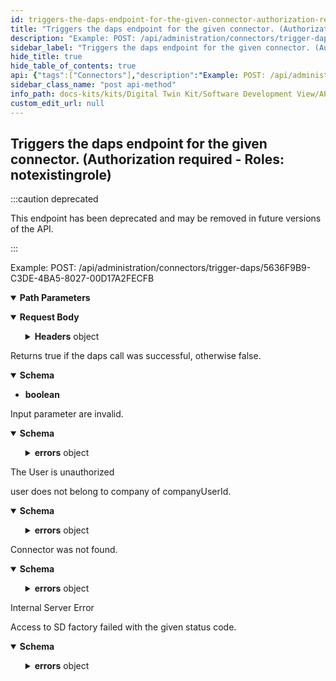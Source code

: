 ```yaml
---
id: triggers-the-daps-endpoint-for-the-given-connector-authorization-required-roles-notexistingrole
title: "Triggers the daps endpoint for the given connector. (Authorization required - Roles: notexistingrole)"
description: "Example: POST: /api/administration/connectors/trigger-daps/5636F9B9-C3DE-4BA5-8027-00D17A2FECFB"
sidebar_label: "Triggers the daps endpoint for the given connector. (Authorization required - Roles: notexistingrole)"
hide_title: true
hide_table_of_contents: true
api: {"tags":["Connectors"],"description":"Example: POST: /api/administration/connectors/trigger-daps/5636F9B9-C3DE-4BA5-8027-00D17A2FECFB","parameters":[{"name":"connectorId","in":"path","description":"Id of the connector to trigger the daps call.","required":true,"schema":{"type":"string","format":"uuid"},"example":"5636F9B9-C3DE-4BA5-8027-00D17A2FECFB"}],"requestBody":{"content":{"multipart/form-data":{"schema":{"type":"object","properties":{"ContentType":{"type":"string"},"ContentDisposition":{"type":"string"},"Headers":{"type":"object","additionalProperties":{"type":"array","items":{"type":"string"}}},"Length":{"type":"integer","format":"int64"},"Name":{"type":"string"},"FileName":{"type":"string"}}},"encoding":{"ContentType":{"style":"form"},"ContentDisposition":{"style":"form"},"Headers":{"style":"form"},"Length":{"style":"form"},"Name":{"style":"form"},"FileName":{"style":"form"}}}}},"responses":{"200":{"description":"Returns true if the daps call was successful, otherwise false.","content":{"application/json":{"schema":{"type":"boolean"}}}},"400":{"description":"Input parameter are invalid.","content":{"application/json":{"schema":{"type":"object","properties":{"type":{"type":"string","nullable":true},"title":{"type":"string","nullable":true},"status":{"type":"integer","format":"int32"},"errors":{"type":"object","additionalProperties":{"type":"array","items":{"type":"string"}},"nullable":true},"errorId":{"type":"string","nullable":true}},"additionalProperties":false}}}},"401":{"description":"The User is unauthorized"},"403":{"description":"user does not belong to company of companyUserId.","content":{"application/json":{"schema":{"type":"object","properties":{"type":{"type":"string","nullable":true},"title":{"type":"string","nullable":true},"status":{"type":"integer","format":"int32"},"errors":{"type":"object","additionalProperties":{"type":"array","items":{"type":"string"}},"nullable":true},"errorId":{"type":"string","nullable":true}},"additionalProperties":false}}}},"404":{"description":"Connector was not found.","content":{"application/json":{"schema":{"type":"object","properties":{"type":{"type":"string","nullable":true},"title":{"type":"string","nullable":true},"status":{"type":"integer","format":"int32"},"errors":{"type":"object","additionalProperties":{"type":"array","items":{"type":"string"}},"nullable":true},"errorId":{"type":"string","nullable":true}},"additionalProperties":false}}}},"500":{"description":"Internal Server Error"},"503":{"description":"Access to SD factory failed with the given status code.","content":{"application/json":{"schema":{"type":"object","properties":{"type":{"type":"string","nullable":true},"title":{"type":"string","nullable":true},"status":{"type":"integer","format":"int32"},"errors":{"type":"object","additionalProperties":{"type":"array","items":{"type":"string"}},"nullable":true},"errorId":{"type":"string","nullable":true}},"additionalProperties":false}}}}},"deprecated":true,"method":"post","path":"/api/administration/Connectors/trigger-daps/{connectorId}","security":[{"Bearer":[]}],"securitySchemes":{"Bearer":{"type":"apiKey","description":"JWT Authorization header using the Bearer scheme. \r\n\r\n Enter 'Bearer' [space] and then your token in the text input below.\r\n\r\nExample: \"Bearer 12345abcdef\"","name":"Authorization","in":"header"}},"info":{"title":"Org.Eclipse.TractusX.Portal.Backend.Administration.Service","version":"v2"},"postman":{"name":"Triggers the daps endpoint for the given connector. (Authorization required - Roles: notexistingrole)","description":{"content":"Example: POST: /api/administration/connectors/trigger-daps/5636F9B9-C3DE-4BA5-8027-00D17A2FECFB","type":"text/plain"},"url":{"path":["api","administration","Connectors","trigger-daps",":connectorId"],"host":["{{baseUrl}}"],"query":[],"variable":[{"disabled":false,"description":{"content":"(Required) Id of the connector to trigger the daps call.","type":"text/plain"},"type":"any","value":"","key":"connectorId"}]},"header":[{"key":"Content-Type","value":"multipart/form-data"},{"key":"Accept","value":"application/json"}],"method":"POST","body":{"mode":"formdata","formdata":[]}}}
sidebar_class_name: "post api-method"
info_path: docs-kits/kits/Digital Twin Kit/Software Development View/API EDC Discovery//org-eclipse-tractusx-portal-backend-administration-service
custom_edit_url: null
---
```



## Triggers the daps endpoint for the given connector. (Authorization required - Roles: notexistingrole)

:::caution deprecated

This endpoint has been deprecated and may be removed in future versions of the API.

:::

Example: POST: /api/administration/connectors/trigger-daps/5636F9B9-C3DE-4BA5-8027-00D17A2FECFB

<details style={{"marginBottom":"1rem"}} data-collapsed={false} open={true}><summary style={{}}><strong>Path Parameters</strong></summary><div><ul><ParamsItem className={"paramsItem"} param={{"name":"connectorId","in":"path","description":"Id of the connector to trigger the daps call.","required":true,"schema":{"type":"string","format":"uuid"},"example":"5636F9B9-C3DE-4BA5-8027-00D17A2FECFB"}}></ParamsItem></ul></div></details><MimeTabs><TabItem label={"multipart/form-data"} value={"multipart/form-data-schema"}><details style={{}} data-collapsed={false} open={true}><summary style={{"textAlign":"left"}}><strong>Request Body</strong></summary><div style={{"textAlign":"left","marginLeft":"1rem"}}></div><ul style={{"marginLeft":"1rem"}}><SchemaItem collapsible={false} name={"ContentType"} required={false} deprecated={undefined} schemaDescription={undefined} schemaName={"string"} qualifierMessage={undefined} defaultValue={undefined}></SchemaItem><SchemaItem collapsible={false} name={"ContentDisposition"} required={false} deprecated={undefined} schemaDescription={undefined} schemaName={"string"} qualifierMessage={undefined} defaultValue={undefined}></SchemaItem><SchemaItem collapsible={true} className={"schemaItem"}><details style={{}}><summary style={{}}><strong>Headers</strong><span style={{"opacity":"0.6"}}> object</span></summary><div style={{"marginLeft":"1rem"}}><SchemaItem collapsible={false} name={"type"} required={false} deprecated={undefined} schemaDescription={undefined} schemaName={""} qualifierMessage={undefined} defaultValue={undefined}></SchemaItem><SchemaItem collapsible={false} name={"items"} required={false} deprecated={undefined} schemaDescription={undefined} schemaName={"string"} qualifierMessage={undefined} defaultValue={undefined}></SchemaItem></div></details></SchemaItem><SchemaItem collapsible={false} name={"Length"} required={false} deprecated={undefined} schemaDescription={undefined} schemaName={"int64"} qualifierMessage={undefined} defaultValue={undefined}></SchemaItem><SchemaItem collapsible={false} name={"Name"} required={false} deprecated={undefined} schemaDescription={undefined} schemaName={"string"} qualifierMessage={undefined} defaultValue={undefined}></SchemaItem><SchemaItem collapsible={false} name={"FileName"} required={false} deprecated={undefined} schemaDescription={undefined} schemaName={"string"} qualifierMessage={undefined} defaultValue={undefined}></SchemaItem></ul></details></TabItem></MimeTabs><div><ApiTabs><TabItem label={"200"} value={"200"}><div>

Returns true if the daps call was successful, otherwise false.

</div><div><MimeTabs schemaType={"response"}><TabItem label={"application/json"} value={"application/json"}><SchemaTabs><TabItem label={"Schema"} value={"Schema"}><details style={{}} data-collapsed={false} open={true}><summary style={{"textAlign":"left"}}><strong>Schema</strong></summary><div style={{"textAlign":"left","marginLeft":"1rem"}}></div><ul style={{"marginLeft":"1rem"}}><li><div><strong>boolean</strong></div></li></ul></details></TabItem></SchemaTabs></TabItem></MimeTabs></div></TabItem><TabItem label={"400"} value={"400"}><div>

Input parameter are invalid.

</div><div><MimeTabs schemaType={"response"}><TabItem label={"application/json"} value={"application/json"}><SchemaTabs><TabItem label={"Schema"} value={"Schema"}><details style={{}} data-collapsed={false} open={true}><summary style={{"textAlign":"left"}}><strong>Schema</strong></summary><div style={{"textAlign":"left","marginLeft":"1rem"}}></div><ul style={{"marginLeft":"1rem"}}><SchemaItem collapsible={false} name={"type"} required={false} deprecated={undefined} schemaDescription={undefined} schemaName={"string"} qualifierMessage={undefined} defaultValue={undefined}></SchemaItem><SchemaItem collapsible={false} name={"title"} required={false} deprecated={undefined} schemaDescription={undefined} schemaName={"string"} qualifierMessage={undefined} defaultValue={undefined}></SchemaItem><SchemaItem collapsible={false} name={"status"} required={false} deprecated={undefined} schemaDescription={undefined} schemaName={"int32"} qualifierMessage={undefined} defaultValue={undefined}></SchemaItem><SchemaItem collapsible={true} className={"schemaItem"}><details style={{}}><summary style={{}}><strong>errors</strong><span style={{"opacity":"0.6"}}> object</span></summary><div style={{"marginLeft":"1rem"}}><SchemaItem collapsible={false} name={"type"} required={false} deprecated={undefined} schemaDescription={undefined} schemaName={""} qualifierMessage={undefined} defaultValue={undefined}></SchemaItem><SchemaItem collapsible={false} name={"items"} required={false} deprecated={undefined} schemaDescription={undefined} schemaName={"string"} qualifierMessage={undefined} defaultValue={undefined}></SchemaItem></div></details></SchemaItem><SchemaItem collapsible={false} name={"errorId"} required={false} deprecated={undefined} schemaDescription={undefined} schemaName={"string"} qualifierMessage={undefined} defaultValue={undefined}></SchemaItem></ul></details></TabItem><TabItem label={"Example (from schema)"} value={"Example (from schema)"}><ResponseSamples responseExample={"{\n  \"type\": \"string\",\n  \"title\": \"string\",\n  \"status\": 0,\n  \"errors\": {},\n  \"errorId\": \"string\"\n}"} language={"json"}></ResponseSamples></TabItem></SchemaTabs></TabItem></MimeTabs></div></TabItem><TabItem label={"401"} value={"401"}><div>

The User is unauthorized

</div><div></div></TabItem><TabItem label={"403"} value={"403"}><div>

user does not belong to company of companyUserId.

</div><div><MimeTabs schemaType={"response"}><TabItem label={"application/json"} value={"application/json"}><SchemaTabs><TabItem label={"Schema"} value={"Schema"}><details style={{}} data-collapsed={false} open={true}><summary style={{"textAlign":"left"}}><strong>Schema</strong></summary><div style={{"textAlign":"left","marginLeft":"1rem"}}></div><ul style={{"marginLeft":"1rem"}}><SchemaItem collapsible={false} name={"type"} required={false} deprecated={undefined} schemaDescription={undefined} schemaName={"string"} qualifierMessage={undefined} defaultValue={undefined}></SchemaItem><SchemaItem collapsible={false} name={"title"} required={false} deprecated={undefined} schemaDescription={undefined} schemaName={"string"} qualifierMessage={undefined} defaultValue={undefined}></SchemaItem><SchemaItem collapsible={false} name={"status"} required={false} deprecated={undefined} schemaDescription={undefined} schemaName={"int32"} qualifierMessage={undefined} defaultValue={undefined}></SchemaItem><SchemaItem collapsible={true} className={"schemaItem"}><details style={{}}><summary style={{}}><strong>errors</strong><span style={{"opacity":"0.6"}}> object</span></summary><div style={{"marginLeft":"1rem"}}><SchemaItem collapsible={false} name={"type"} required={false} deprecated={undefined} schemaDescription={undefined} schemaName={""} qualifierMessage={undefined} defaultValue={undefined}></SchemaItem><SchemaItem collapsible={false} name={"items"} required={false} deprecated={undefined} schemaDescription={undefined} schemaName={"string"} qualifierMessage={undefined} defaultValue={undefined}></SchemaItem></div></details></SchemaItem><SchemaItem collapsible={false} name={"errorId"} required={false} deprecated={undefined} schemaDescription={undefined} schemaName={"string"} qualifierMessage={undefined} defaultValue={undefined}></SchemaItem></ul></details></TabItem><TabItem label={"Example (from schema)"} value={"Example (from schema)"}><ResponseSamples responseExample={"{\n  \"type\": \"string\",\n  \"title\": \"string\",\n  \"status\": 0,\n  \"errors\": {},\n  \"errorId\": \"string\"\n}"} language={"json"}></ResponseSamples></TabItem></SchemaTabs></TabItem></MimeTabs></div></TabItem><TabItem label={"404"} value={"404"}><div>

Connector was not found.

</div><div><MimeTabs schemaType={"response"}><TabItem label={"application/json"} value={"application/json"}><SchemaTabs><TabItem label={"Schema"} value={"Schema"}><details style={{}} data-collapsed={false} open={true}><summary style={{"textAlign":"left"}}><strong>Schema</strong></summary><div style={{"textAlign":"left","marginLeft":"1rem"}}></div><ul style={{"marginLeft":"1rem"}}><SchemaItem collapsible={false} name={"type"} required={false} deprecated={undefined} schemaDescription={undefined} schemaName={"string"} qualifierMessage={undefined} defaultValue={undefined}></SchemaItem><SchemaItem collapsible={false} name={"title"} required={false} deprecated={undefined} schemaDescription={undefined} schemaName={"string"} qualifierMessage={undefined} defaultValue={undefined}></SchemaItem><SchemaItem collapsible={false} name={"status"} required={false} deprecated={undefined} schemaDescription={undefined} schemaName={"int32"} qualifierMessage={undefined} defaultValue={undefined}></SchemaItem><SchemaItem collapsible={true} className={"schemaItem"}><details style={{}}><summary style={{}}><strong>errors</strong><span style={{"opacity":"0.6"}}> object</span></summary><div style={{"marginLeft":"1rem"}}><SchemaItem collapsible={false} name={"type"} required={false} deprecated={undefined} schemaDescription={undefined} schemaName={""} qualifierMessage={undefined} defaultValue={undefined}></SchemaItem><SchemaItem collapsible={false} name={"items"} required={false} deprecated={undefined} schemaDescription={undefined} schemaName={"string"} qualifierMessage={undefined} defaultValue={undefined}></SchemaItem></div></details></SchemaItem><SchemaItem collapsible={false} name={"errorId"} required={false} deprecated={undefined} schemaDescription={undefined} schemaName={"string"} qualifierMessage={undefined} defaultValue={undefined}></SchemaItem></ul></details></TabItem><TabItem label={"Example (from schema)"} value={"Example (from schema)"}><ResponseSamples responseExample={"{\n  \"type\": \"string\",\n  \"title\": \"string\",\n  \"status\": 0,\n  \"errors\": {},\n  \"errorId\": \"string\"\n}"} language={"json"}></ResponseSamples></TabItem></SchemaTabs></TabItem></MimeTabs></div></TabItem><TabItem label={"500"} value={"500"}><div>

Internal Server Error

</div><div></div></TabItem><TabItem label={"503"} value={"503"}><div>

Access to SD factory failed with the given status code.

</div><div><MimeTabs schemaType={"response"}><TabItem label={"application/json"} value={"application/json"}><SchemaTabs><TabItem label={"Schema"} value={"Schema"}><details style={{}} data-collapsed={false} open={true}><summary style={{"textAlign":"left"}}><strong>Schema</strong></summary><div style={{"textAlign":"left","marginLeft":"1rem"}}></div><ul style={{"marginLeft":"1rem"}}><SchemaItem collapsible={false} name={"type"} required={false} deprecated={undefined} schemaDescription={undefined} schemaName={"string"} qualifierMessage={undefined} defaultValue={undefined}></SchemaItem><SchemaItem collapsible={false} name={"title"} required={false} deprecated={undefined} schemaDescription={undefined} schemaName={"string"} qualifierMessage={undefined} defaultValue={undefined}></SchemaItem><SchemaItem collapsible={false} name={"status"} required={false} deprecated={undefined} schemaDescription={undefined} schemaName={"int32"} qualifierMessage={undefined} defaultValue={undefined}></SchemaItem><SchemaItem collapsible={true} className={"schemaItem"}><details style={{}}><summary style={{}}><strong>errors</strong><span style={{"opacity":"0.6"}}> object</span></summary><div style={{"marginLeft":"1rem"}}><SchemaItem collapsible={false} name={"type"} required={false} deprecated={undefined} schemaDescription={undefined} schemaName={""} qualifierMessage={undefined} defaultValue={undefined}></SchemaItem><SchemaItem collapsible={false} name={"items"} required={false} deprecated={undefined} schemaDescription={undefined} schemaName={"string"} qualifierMessage={undefined} defaultValue={undefined}></SchemaItem></div></details></SchemaItem><SchemaItem collapsible={false} name={"errorId"} required={false} deprecated={undefined} schemaDescription={undefined} schemaName={"string"} qualifierMessage={undefined} defaultValue={undefined}></SchemaItem></ul></details></TabItem><TabItem label={"Example (from schema)"} value={"Example (from schema)"}><ResponseSamples responseExample={"{\n  \"type\": \"string\",\n  \"title\": \"string\",\n  \"status\": 0,\n  \"errors\": {},\n  \"errorId\": \"string\"\n}"} language={"json"}></ResponseSamples></TabItem></SchemaTabs></TabItem></MimeTabs></div></TabItem></ApiTabs></div>
      